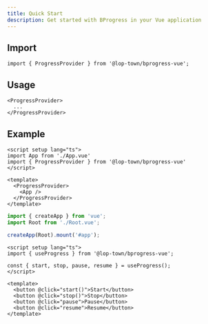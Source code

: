 ```yaml
---
title: Quick Start
description: Get started with BProgress in your Vue application
---
```



## Import

```tsx
import { ProgressProvider } from '@lop-town/bprogress-vue';
```

## Usage

```vue
<ProgressProvider>
  ...
</ProgressProvider>
```

## Example

```vue title="src/Root.vue"
<script setup lang="ts">
import App from './App.vue'
import { ProgressProvider } from '@lop-town/bprogress-vue'
</script>

<template>
  <ProgressProvider>
    <App />
  </ProgressProvider>
</template>
```

```ts title="src/main.ts"
import { createApp } from 'vue';
import Root from './Root.vue';

createApp(Root).mount('#app');
```

```vue title="src/App.vue"
<script setup lang="ts">
import { useProgress } from '@lop-town/bprogress-vue';

const { start, stop, pause, resume } = useProgress();
</script>

<template>
  <button @click="start()">Start</button>
  <button @click="stop()">Stop</button>
  <button @click="pause">Pause</button>
  <button @click="resume">Resume</button>
</template>
```
